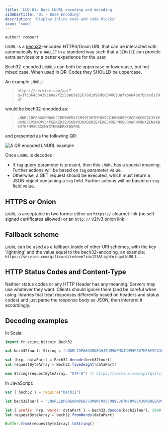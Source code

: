 ```yaml
---
title: 'LUD-01: Base LNURL encoding and decoding'
sidebarTitle: '01 - Base Encoding'
description: 'Display inline code and code blocks'
icon: 'code'
---
```


`author: rompert`

`LNURL` is a [bech32](https://bips.xyz/173#bech32)-encoded HTTPS/Onion URL that can be interacted with automatically by a `WALLET` in a standard way such that a `SERVICE` can provide extra services or a better experience for the user.

Bech32-encoded `LNURL`s can both be uppercase or lowercase, but not mixed case. When used in QR-Codes they SHOULD be uppercase.

An example `LNURL`:
> `https://service.com/api?q=3fc3645b439ce8e7f2553a69e5267081d96dcd340693afabe04be7b0ccd178df`

would be bech32-encoded as:
> `LNURL1DP68GURN8GHJ7UM9WFMXJCM99E3K7MF0V9CXJ0M385EKVCENXC6R2C35XVUKXEFCV5MKVV34X5EKZD3EV56NYD3HXQURZEPEXEJXXEPNXSCRVWFNV9NXZCN9XQ6XYEFHVGCXXCMYXYMNSERXFQ5FNS`

and presented as the following QR:

![A QR encoded LNURL example](https://i.imgur.com/HbB7U1K.png)

Once `LNURL` is decoded:
- If `tag` query parameter is present, then this `LNURL` has a special meaning. Further actions will be based on `tag` parameter value.
- Otherwise, a GET request should be executed, which must return a JSON object containing a `tag` field. Further actions will be based on `tag` field value.

## HTTPS or Onion

`LNURL` is acceptable in two forms: either an `https://` clearnet link (no self-signed certificates allowed) or an `http://` v2/v3 onion link.

## Fallback scheme

`LNURL` can be used as a fallback inside of other URI schemes, with the key 'lightning' and the value equal to the bech32-encoding, an example: `https://service.com/giftcard/redeem?id=123&lightning=LNURL1...`

## HTTP Status Codes and Content-Type

Neither status codes or any HTTP Header has any meaning. Servers may use whatever they want. Clients should ignore them (and be careful when using libraries that treat responses differently based on headers and status codes) and just parse the response body as JSON, then interpret it accordingly.

## Decoding examples

In Scala:
```scala
import fr.acinq.bitcoin.Bech32

val bech32lnurl: String = "LNURL1DP68GURN8GHJ7UM9WFMXJCM99E3K7MF0V9CXJ0M385EKVCENXC6R2C35XVUKXEFCV5MKVV34X5EKZD3EV56NYD3HXQURZEPEXEJXXEPNXSCRVWFNV9NXZCN9XQ6XYEFHVGCXXCMYXYMNSERXFQ5FNS"

val (hrp, dataPart) = Bech32.decode(bech32lnurl)
val requestByteArray = Bech32.five2eight(dataPart)

new String(requestByteArray, "UTF-8") // https://service.com/api?q=3fc3645b439ce8e7f2553a69e5267081d96dcd340693afabe04be7b0ccd178df
```

In JavaScript:
```js
var { bech32 } = require("bech32")

let bech32lnurl = "LNURL1DP68GURN8GHJ7UM9WFMXJCM99E3K7MF0V9CXJ0M385EKVCENXC6R2C35XVUKXEFCV5MKVV34X5EKZD3EV56NYD3HXQURZEPEXEJXXEPNXSCRVWFNV9NXZCN9XQ6XYEFHVGCXXCMYXYMNSERXFQ5FNS"

let { prefix: hrp, words: dataPart } = bech32.decode(bech32lnurl, 2000)
let requestByteArray = bech32.fromWords(dataPart)

Buffer.from(requestByteArray).toString()
```